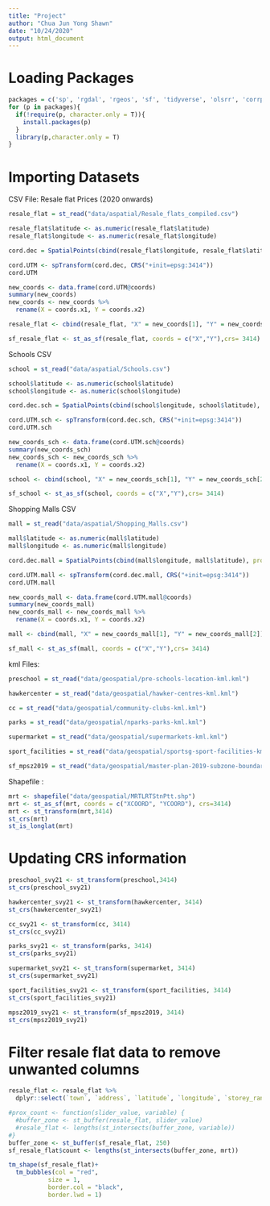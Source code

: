 ```yaml
---
title: "Project"
author: "Chua Jun Yong Shawn"
date: "10/24/2020"
output: html_document
---
```


# Loading Packages 
```r
packages = c('sp', 'rgdal', 'rgeos', 'sf', 'tidyverse', 'olsrr', 'corrplot', 'ggpubr', 'sf', 'spdep', 'GWmodel', 'tmap', 'tidyverse', 'raster')
for (p in packages){
  if(!require(p, character.only = T)){
    install.packages(p)
  }
  library(p,character.only = T)
}
```

# Importing Datasets
CSV File: Resale flat Prices (2020 onwards)
```r
resale_flat = st_read("data/aspatial/Resale_flats_compiled.csv")

resale_flat$latitude <- as.numeric(resale_flat$latitude)
resale_flat$longitude <- as.numeric(resale_flat$longitude)

cord.dec = SpatialPoints(cbind(resale_flat$longitude, resale_flat$latitude), proj4string=CRS("+proj=longlat"))

cord.UTM <- spTransform(cord.dec, CRS("+init=epsg:3414"))
cord.UTM

new_coords <- data.frame(cord.UTM@coords)
summary(new_coords)
new_coords <- new_coords %>%
  rename(X = coords.x1, Y = coords.x2)

resale_flat <- cbind(resale_flat, "X" = new_coords[1], "Y" = new_coords[2])

sf_resale_flat <- st_as_sf(resale_flat, coords = c("X","Y"),crs= 3414)
```
Schools CSV
```r
school = st_read("data/aspatial/Schools.csv")

school$latitude <- as.numeric(school$latitude)
school$longitude <- as.numeric(school$longitude)

cord.dec.sch = SpatialPoints(cbind(school$longitude, school$latitude), proj4string=CRS("+proj=longlat"))

cord.UTM.sch <- spTransform(cord.dec.sch, CRS("+init=epsg:3414"))
cord.UTM.sch

new_coords_sch <- data.frame(cord.UTM.sch@coords)
summary(new_coords_sch)
new_coords_sch <- new_coords_sch %>%
  rename(X = coords.x1, Y = coords.x2)

school <- cbind(school, "X" = new_coords_sch[1], "Y" = new_coords_sch[2])

sf_school <- st_as_sf(school, coords = c("X","Y"),crs= 3414)
```

Shopping Malls CSV 
```r
mall = st_read("data/aspatial/Shopping_Malls.csv")

mall$latitude <- as.numeric(mall$latitude)
mall$longitude <- as.numeric(mall$longitude)

cord.dec.mall = SpatialPoints(cbind(mall$longitude, mall$latitude), proj4string=CRS("+proj=longlat"))

cord.UTM.mall <- spTransform(cord.dec.mall, CRS("+init=epsg:3414"))
cord.UTM.mall

new_coords_mall <- data.frame(cord.UTM.mall@coords)
summary(new_coords_mall)
new_coords_mall <- new_coords_mall %>%
  rename(X = coords.x1, Y = coords.x2)

mall <- cbind(mall, "X" = new_coords_mall[1], "Y" = new_coords_mall[2])

sf_mall <- st_as_sf(mall, coords = c("X","Y"),crs= 3414)
```

kml Files: 
```r
preschool = st_read("data/geospatial/pre-schools-location-kml.kml")

hawkercenter = st_read("data/geospatial/hawker-centres-kml.kml")

cc = st_read("data/geospatial/community-clubs-kml.kml")

parks = st_read("data/geospatial/nparks-parks-kml.kml")

supermarket = st_read("data/geospatial/supermarkets-kml.kml")

sport_facilities = st_read("data/geospatial/sportsg-sport-facilities-kml.kml")

sf_mpsz2019 = st_read("data/geospatial/master-plan-2019-subzone-boundary-no-sea-kml.kml")

```

Shapefile : 
```r
mrt <- shapefile("data/geospatial/MRTLRTStnPtt.shp")
mrt <- st_as_sf(mrt, coords = c("XCOORD", "YCOORD"), crs=3414)
mrt <- st_transform(mrt,3414)
st_crs(mrt)
st_is_longlat(mrt)
```


# Updating CRS information
```r
preschool_svy21 <- st_transform(preschool,3414)
st_crs(preschool_svy21)

hawkercenter_svy21 <- st_transform(hawkercenter, 3414)
st_crs(hawkercenter_svy21)

cc_svy21 <- st_transform(cc, 3414)
st_crs(cc_svy21)

parks_svy21 <- st_transform(parks, 3414)
st_crs(parks_svy21)

supermarket_svy21 <- st_transform(supermarket, 3414)
st_crs(supermarket_svy21)

sport_facilities_svy21 <- st_transform(sport_facilities, 3414)
st_crs(sport_facilities_svy21)

mpsz2019_svy21 <- st_transform(sf_mpsz2019, 3414)
st_crs(mpsz2019_svy21)

```


# Filter resale flat data to remove unwanted columns
```r
resale_flat <- resale_flat %>%
  dplyr::select(`town`, `address`, `latitude`, `longitude`, `storey_range`, `floor_area_sqm`, `remaining_lease`, `resale_price`)
```

```r
#prox_count <- function(slider_value, variable) {
  #buffer_zone <- st_buffer(resale_flat, slider_value)
  #resale_flat <- lengths(st_intersects(buffer_zone, variable))
#}
buffer_zone <- st_buffer(sf_resale_flat, 250)
sf_resale_flat$count <- lengths(st_intersects(buffer_zone, mrt))
```

```r
tm_shape(sf_resale_flat)+
  tm_bubbles(col = "red",
           size = 1,
           border.col = "black",
           border.lwd = 1)


```